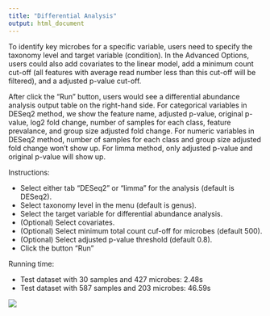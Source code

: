 ```yaml
---
title: "Differential Analysis"
output: html_document
---
```


To identify key microbes for a specific variable, users need to specify the taxonomy level and target variable (condition). In the Advanced Options, users could also add covariates to the linear model, add a minimum count cut-off (all features with average read number less than this cut-off will be filtered), and a adjusted p-value cut-off.

After click the "Run" button, users would see a differential abundance analysis output table on the right-hand side. For categorical variables in DESeq2 method, we show the feature name, adjusted p-value, original p-value, log2 fold change, number of samples for each class, feature prevalance, and group size adjusted fold change. For numeric variables in DESeq2 method, number of samples for each class and group size adjusted fold change won't show up. For limma method, only adjusted p-value and original p-value will show up.

Instructions:

* Select either tab "DESeq2" or "limma" for the analysis (default is DESeq2).
* Select taxonomy level in the menu (default is genus).
* Select the target variable for differential abundance analysis.
* (Optional) Select covariates.
* (Optional) Select minimum total count cuf-off for microbes (default 500).
* (Optional) Select adjusted p-value threshold (default 0.8).
* Click the button "Run"

Running time: 

* Test dataset with 30 samples and 427 microbes: 2.48s
* Test dataset with 587 samples and 203 microbes: 46.59s

![](https://github.com/wejlab/materials/blob/master/animalcules/fig_038.png?raw=true)
